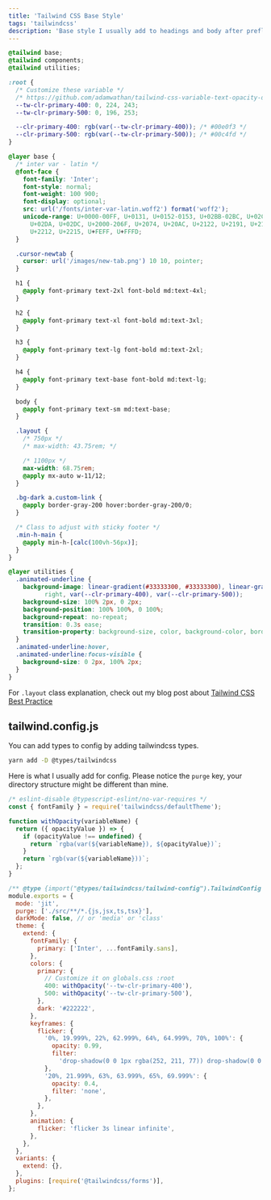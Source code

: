 ```yaml
---
title: 'Tailwind CSS Base Style'
tags: 'tailwindcss'
description: 'Base style I usually add to headings and body after preflight.'
---
```


```css
@tailwind base;
@tailwind components;
@tailwind utilities;

:root {
  /* Customize these variable */
  /* https://github.com/adamwathan/tailwind-css-variable-text-opacity-demo */
  --tw-clr-primary-400: 0, 224, 243;
  --tw-clr-primary-500: 0, 196, 253;

  --clr-primary-400: rgb(var(--tw-clr-primary-400)); /* #00e0f3 */
  --clr-primary-500: rgb(var(--tw-clr-primary-500)); /* #00c4fd */
}

@layer base {
  /* inter var - latin */
  @font-face {
    font-family: 'Inter';
    font-style: normal;
    font-weight: 100 900;
    font-display: optional;
    src: url('/fonts/inter-var-latin.woff2') format('woff2');
    unicode-range: U+0000-00FF, U+0131, U+0152-0153, U+02BB-02BC, U+02C6,
      U+02DA, U+02DC, U+2000-206F, U+2074, U+20AC, U+2122, U+2191, U+2193,
      U+2212, U+2215, U+FEFF, U+FFFD;
  }

  .cursor-newtab {
    cursor: url('/images/new-tab.png') 10 10, pointer;
  }

  h1 {
    @apply font-primary text-2xl font-bold md:text-4xl;
  }

  h2 {
    @apply font-primary text-xl font-bold md:text-3xl;
  }

  h3 {
    @apply font-primary text-lg font-bold md:text-2xl;
  }

  h4 {
    @apply font-primary text-base font-bold md:text-lg;
  }

  body {
    @apply font-primary text-sm md:text-base;
  }

  .layout {
    /* 750px */
    /* max-width: 43.75rem; */

    /* 1100px */
    max-width: 68.75rem;
    @apply mx-auto w-11/12;
  }

  .bg-dark a.custom-link {
    @apply border-gray-200 hover:border-gray-200/0;
  }

  /* Class to adjust with sticky footer */
  .min-h-main {
    @apply min-h-[calc(100vh-56px)];
  }
}

@layer utilities {
  .animated-underline {
    background-image: linear-gradient(#33333300, #33333300), linear-gradient(to
          right, var(--clr-primary-400), var(--clr-primary-500));
    background-size: 100% 2px, 0 2px;
    background-position: 100% 100%, 0 100%;
    background-repeat: no-repeat;
    transition: 0.3s ease;
    transition-property: background-size, color, background-color, border-color;
  }
  .animated-underline:hover,
  .animated-underline:focus-visible {
    background-size: 0 2px, 100% 2px;
  }
}
```

For `.layout` class explanation, check out my blog post about [Tailwind CSS Best Practice](https://ekswhyz.vercel.app/blog/tailwindcss-best-practice)

## tailwind.config.js

You can add types to config by adding tailwindcss types.

```bash
yarn add -D @types/tailwindcss
```

Here is what I usually add for config. Please notice the `purge` key, your directory structure might be different than mine.

```js
/* eslint-disable @typescript-eslint/no-var-requires */
const { fontFamily } = require('tailwindcss/defaultTheme');

function withOpacity(variableName) {
  return ({ opacityValue }) => {
    if (opacityValue !== undefined) {
      return `rgba(var(${variableName}), ${opacityValue})`;
    }
    return `rgb(var(${variableName}))`;
  };
}

/** @type {import("@types/tailwindcss/tailwind-config").TailwindConfig } */
module.exports = {
  mode: 'jit',
  purge: ['./src/**/*.{js,jsx,ts,tsx}'],
  darkMode: false, // or 'media' or 'class'
  theme: {
    extend: {
      fontFamily: {
        primary: ['Inter', ...fontFamily.sans],
      },
      colors: {
        primary: {
          // Customize it on globals.css :root
          400: withOpacity('--tw-clr-primary-400'),
          500: withOpacity('--tw-clr-primary-500'),
        },
        dark: '#222222',
      },
      keyframes: {
        flicker: {
          '0%, 19.999%, 22%, 62.999%, 64%, 64.999%, 70%, 100%': {
            opacity: 0.99,
            filter:
              'drop-shadow(0 0 1px rgba(252, 211, 77)) drop-shadow(0 0 15px rgba(245, 158, 11)) drop-shadow(0 0 1px rgba(252, 211, 77))',
          },
          '20%, 21.999%, 63%, 63.999%, 65%, 69.999%': {
            opacity: 0.4,
            filter: 'none',
          },
        },
      },
      animation: {
        flicker: 'flicker 3s linear infinite',
      },
    },
  },
  variants: {
    extend: {},
  },
  plugins: [require('@tailwindcss/forms')],
};
```
